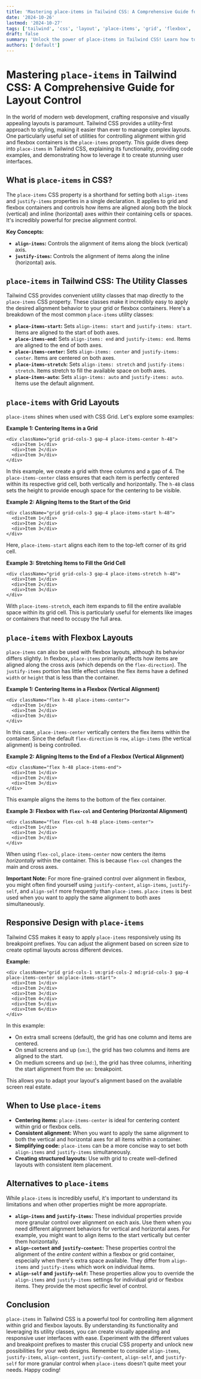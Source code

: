 ```yaml
---
title: 'Mastering place-items in Tailwind CSS: A Comprehensive Guide for Layout Control'
date: '2024-10-26'
lastmod: '2024-10-27'
tags: ['tailwind', 'css', 'layout', 'place-items', 'grid', 'flexbox', 'responsive design']
draft: false
summary: 'Unlock the power of place-items in Tailwind CSS! Learn how to precisely control item alignment within grid and flexbox layouts. This comprehensive guide provides practical examples and explanations for mastering this crucial CSS property.'
authors: ['default']
---
```


# Mastering `place-items` in Tailwind CSS: A Comprehensive Guide for Layout Control

In the world of modern web development, crafting responsive and visually appealing layouts is paramount. Tailwind CSS provides a utility-first approach to styling, making it easier than ever to manage complex layouts. One particularly useful set of utilities for controlling alignment within grid and flexbox containers is the `place-items` property. This guide dives deep into `place-items` in Tailwind CSS, explaining its functionality, providing code examples, and demonstrating how to leverage it to create stunning user interfaces.

## What is `place-items` in CSS?

The `place-items` CSS property is a shorthand for setting both `align-items` and `justify-items` properties in a single declaration. It applies to grid and flexbox containers and controls how items are aligned along both the block (vertical) and inline (horizontal) axes _within_ their containing cells or spaces. It's incredibly powerful for precise alignment control.

**Key Concepts:**

- **`align-items`:** Controls the alignment of items along the block (vertical) axis.
- **`justify-items`:** Controls the alignment of items along the inline (horizontal) axis.

## `place-items` in Tailwind CSS: The Utility Classes

Tailwind CSS provides convenient utility classes that map directly to the `place-items` CSS property. These classes make it incredibly easy to apply the desired alignment behavior to your grid or flexbox containers. Here's a breakdown of the most common `place-items` utility classes:

- **`place-items-start`:** Sets `align-items: start` and `justify-items: start`. Items are aligned to the start of both axes.
- **`place-items-end`:** Sets `align-items: end` and `justify-items: end`. Items are aligned to the end of both axes.
- **`place-items-center`:** Sets `align-items: center` and `justify-items: center`. Items are centered on both axes.
- **`place-items-stretch`:** Sets `align-items: stretch` and `justify-items: stretch`. Items stretch to fill the available space on both axes.
- **`place-items-auto`:** Sets `align-items: auto` and `justify-items: auto`. Items use the default alignment.

## `place-items` with Grid Layouts

`place-items` shines when used with CSS Grid. Let's explore some examples:

**Example 1: Centering Items in a Grid**

```plaintext
<div className="grid grid-cols-3 gap-4 place-items-center h-48">
  <div>Item 1</div>
  <div>Item 2</div>
  <div>Item 3</div>
</div>
```

In this example, we create a grid with three columns and a gap of 4. The `place-items-center` class ensures that each item is perfectly centered within its respective grid cell, both vertically and horizontally. The `h-48` class sets the height to provide enough space for the centering to be visible.

**Example 2: Aligning Items to the Start of the Grid**

```plaintext
<div className="grid grid-cols-3 gap-4 place-items-start h-48">
  <div>Item 1</div>
  <div>Item 2</div>
  <div>Item 3</div>
</div>
```

Here, `place-items-start` aligns each item to the top-left corner of its grid cell.

**Example 3: Stretching Items to Fill the Grid Cell**

```plaintext
<div className="grid grid-cols-3 gap-4 place-items-stretch h-48">
  <div>Item 1</div>
  <div>Item 2</div>
  <div>Item 3</div>
</div>
```

With `place-items-stretch`, each item expands to fill the entire available space within its grid cell. This is particularly useful for elements like images or containers that need to occupy the full area.

## `place-items` with Flexbox Layouts

`place-items` can also be used with flexbox layouts, although its behavior differs slightly. In flexbox, `place-items` primarily affects how items are aligned along the cross axis (which depends on the `flex-direction`). The `justify-items` portion has little effect unless the flex items have a defined `width` or `height` that is less than the container.

**Example 1: Centering Items in a Flexbox (Vertical Alignment)**

```plaintext
<div className="flex h-48 place-items-center">
  <div>Item 1</div>
  <div>Item 2</div>
  <div>Item 3</div>
</div>
```

In this case, `place-items-center` vertically centers the flex items within the container. Since the default `flex-direction` is `row`, `align-items` (the vertical alignment) is being controlled.

**Example 2: Aligning Items to the End of a Flexbox (Vertical Alignment)**

```plaintext
<div className="flex h-48 place-items-end">
  <div>Item 1</div>
  <div>Item 2</div>
  <div>Item 3</div>
</div>
```

This example aligns the items to the bottom of the flex container.

**Example 3: Flexbox with `flex-col` and Centering (Horizontal Alignment)**

```plaintext
<div className="flex flex-col h-48 place-items-center">
  <div>Item 1</div>
  <div>Item 2</div>
  <div>Item 3</div>
</div>
```

When using `flex-col`, `place-items-center` now centers the items _horizontally_ within the container. This is because `flex-col` changes the main and cross axes.

**Important Note:** For more fine-grained control over alignment in flexbox, you might often find yourself using `justify-content`, `align-items`, `justify-self`, and `align-self` more frequently than `place-items`. `place-items` is best used when you want to apply the same alignment to both axes simultaneously.

## Responsive Design with `place-items`

Tailwind CSS makes it easy to apply `place-items` responsively using its breakpoint prefixes. You can adjust the alignment based on screen size to create optimal layouts across different devices.

**Example:**

```plaintext
<div className="grid grid-cols-1 sm:grid-cols-2 md:grid-cols-3 gap-4 place-items-center sm:place-items-start">
  <div>Item 1</div>
  <div>Item 2</div>
  <div>Item 3</div>
  <div>Item 4</div>
  <div>Item 5</div>
  <div>Item 6</div>
</div>
```

In this example:

- On extra small screens (default), the grid has one column and items are centered.
- On small screens and up (`sm:`), the grid has two columns and items are aligned to the start.
- On medium screens and up (`md:`), the grid has three columns, inheriting the start alignment from the `sm:` breakpoint.

This allows you to adapt your layout's alignment based on the available screen real estate.

## When to Use `place-items`

- **Centering items:** `place-items-center` is ideal for centering content within grid or flexbox cells.
- **Consistent alignment:** When you want to apply the same alignment to both the vertical and horizontal axes for all items within a container.
- **Simplifying code:** `place-items` can be a more concise way to set both `align-items` and `justify-items` simultaneously.
- **Creating structured layouts:** Use with grid to create well-defined layouts with consistent item placement.

## Alternatives to `place-items`

While `place-items` is incredibly useful, it's important to understand its limitations and when other properties might be more appropriate.

- **`align-items` and `justify-items`:** These individual properties provide more granular control over alignment on each axis. Use them when you need different alignment behaviors for vertical and horizontal axes. For example, you might want to align items to the start vertically but center them horizontally.
- **`align-content` and `justify-content`:** These properties control the alignment of the _entire content_ within a flexbox or grid container, especially when there's extra space available. They differ from `align-items` and `justify-items` which work on individual items.
- **`align-self` and `justify-self`:** These properties allow you to override the `align-items` and `justify-items` settings for individual grid or flexbox items. They provide the most specific level of control.

## Conclusion

`place-items` in Tailwind CSS is a powerful tool for controlling item alignment within grid and flexbox layouts. By understanding its functionality and leveraging its utility classes, you can create visually appealing and responsive user interfaces with ease. Experiment with the different values and breakpoint prefixes to master this crucial CSS property and unlock new possibilities for your web designs. Remember to consider `align-items`, `justify-items`, `align-content`, `justify-content`, `align-self`, and `justify-self` for more granular control when `place-items` doesn't quite meet your needs. Happy coding!
